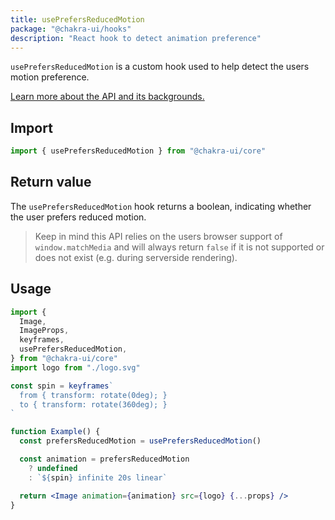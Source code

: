 ```yaml
---
title: usePrefersReducedMotion
package: "@chakra-ui/hooks"
description: "React hook to detect animation preference"
---
```


`usePrefersReducedMotion` is a custom hook used to help detect the users motion
preference.

[Learn more about the API and its backgrounds.](https://developer.mozilla.org/en-US/docs/Web/CSS/@media/prefers-reduced-motion)

## Import

```js
import { usePrefersReducedMotion } from "@chakra-ui/core"
```

## Return value

The `usePrefersReducedMotion` hook returns a boolean, indicating whether the
user prefers reduced motion.

> Keep in mind this API relies on the users browser support of
> `window.matchMedia` and will always return `false` if it is not supported or
> does not exist (e.g. during serverside rendering).

## Usage

```jsx live=false
import {
  Image,
  ImageProps,
  keyframes,
  usePrefersReducedMotion,
} from "@chakra-ui/core"
import logo from "./logo.svg"

const spin = keyframes`
  from { transform: rotate(0deg); }
  to { transform: rotate(360deg); }
`

function Example() {
  const prefersReducedMotion = usePrefersReducedMotion()

  const animation = prefersReducedMotion
    ? undefined
    : `${spin} infinite 20s linear`

  return <Image animation={animation} src={logo} {...props} />
}
```
